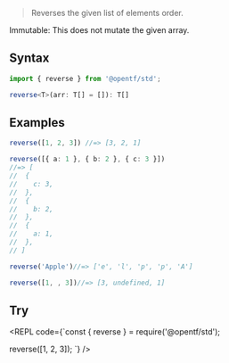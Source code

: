 
> Reverses the given list of elements order.

<Callout emoji="✅" type="info">
Immutable: This does not mutate the given array.
</Callout>

## Syntax

```ts
import { reverse } from '@opentf/std';

reverse<T>(arr: T[] = []): T[]
```

## Examples

```ts
reverse([1, 2, 3]) //=> [3, 2, 1]

reverse([{ a: 1 }, { b: 2 }, { c: 3 }])
//=> [
//  {
//    c: 3,
//  },
//  {
//    b: 2,
//  },
//  {
//    a: 1,
//  },
// ]

reverse('Apple')//=> ['e', 'l', 'p', 'p', 'A']

reverse([1, , 3])//=> [3, undefined, 1]
```

## Try

<REPL code={`const { reverse } = require('@opentf/std');

reverse([1, 2, 3]);
`} />
